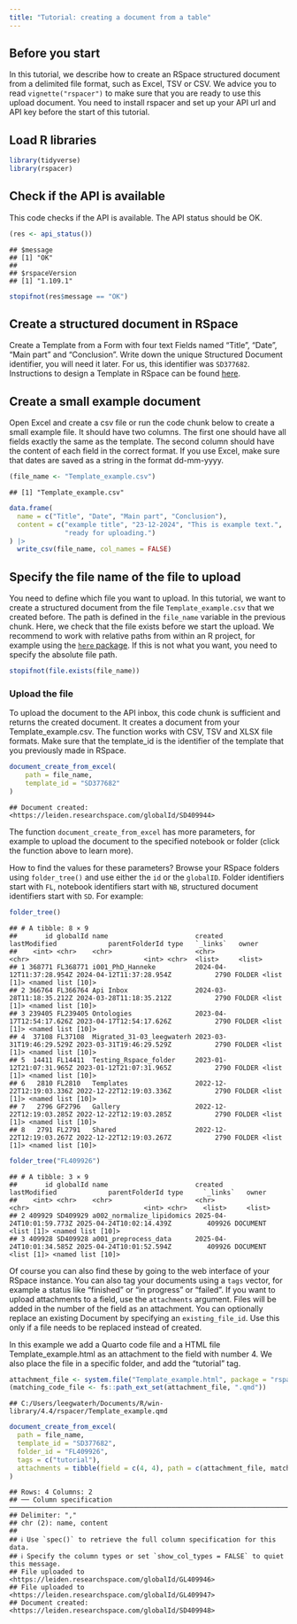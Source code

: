 ```yaml
---
title: "Tutorial: creating a document from a table"
---
```


## Before you start

In this tutorial, we describe how to create an RSpace structured document from a delimited file format, such as Excel, TSV or CSV.
We advice you to read `vignette("rspacer")` to make sure that you are ready to use this upload document.
You need to install rspacer and set up your API url and API key before the start of this tutorial.

## Load R libraries


``` r
library(tidyverse)
library(rspacer)
```

## Check if the API is available

This code checks if the API is available.
The API status should be OK.


``` r
(res <- api_status())
```

```
## $message
## [1] "OK"
## 
## $rspaceVersion
## [1] "1.109.1"
```

``` r
stopifnot(res$message == "OK")
```

## Create a structured document in RSpace

Create a Template from a Form with four text Fields named "Title", "Date", "Main part" and "Conclusion".
Write down the unique Structured Document identifier, you will need it later.
For us, this identifier was `SD377682`.
Instructions to design a Template in RSpace can be found [here](https://documentation.researchspace.com/article/wxfk9gf0a0-templates).

## Create a small example document

Open Excel and create a csv file or run the code chunk below to create a small example file.
It should have two columns.
The first one should have all fields exactly the same as the template.
The second column should have the content of each field in the correct format.
If you use Excel, make sure that dates are saved as a string in the format dd-mm-yyyy.


``` r
(file_name <- "Template_example.csv")
```

```
## [1] "Template_example.csv"
```

``` r
data.frame(
  name = c("Title", "Date", "Main part", "Conclusion"),
  content = c("example title", "23-12-2024", "This is example text.",
              "ready for uploading.")
) |>
  write_csv(file_name, col_names = FALSE)
```

## Specify the file name of the file to upload

You need to define which file you want to upload.
In this tutorial, we want to create a structured document from the file `Template_example.csv` that we created before.
The path is defined in the `file_name` variable in the previous chunk.
Here, we check that the file exists before we start the upload.
We recommend to work with relative paths from within an R project, for example using the [`here` package](https://here.r-lib.org/).
If this is not what you want, you need to specify the absolute file path.


``` r
stopifnot(file.exists(file_name))
```

### Upload the file

To upload the document to the API inbox, this code chunk is sufficient and returns the created document.
It creates a document from your Template_example.csv.
The function works with CSV, TSV and XLSX file formats.
Make sure that the template_id is the identifier of the template that you previously made in RSpace.


``` r
document_create_from_excel(
    path = file_name,
    template_id = "SD377682"
)
```

```
## Document created: <https://leiden.researchspace.com/globalId/SD409944>
```

The function `document_create_from_excel` has more parameters, for example to upload the document to the specified notebook or folder (click the function above to learn more).

How to find the values for these parameters?
Browse your RSpace folders using `folder_tree()` and use either the `id` or the `globalID`.
Folder identifiers start with `FL`, notebook identifiers start with `NB`, structured document identifiers start with `SD`.
For example:


``` r
folder_tree()
```

```
## # A tibble: 8 × 9
##       id globalId name                      created                  lastModified             parentFolderId type   `_links`   owner            
##    <int> <chr>    <chr>                     <chr>                    <chr>                             <int> <chr>  <list>     <list>           
## 1 368771 FL368771 i001_PhD_Hanneke          2024-04-12T11:37:28.954Z 2024-04-12T11:37:28.954Z           2790 FOLDER <list [1]> <named list [10]>
## 2 366764 FL366764 Api Inbox                 2024-03-28T11:18:35.212Z 2024-03-28T11:18:35.212Z           2790 FOLDER <list [1]> <named list [10]>
## 3 239405 FL239405 Ontologies                2023-04-17T12:54:17.626Z 2023-04-17T12:54:17.626Z           2790 FOLDER <list [1]> <named list [10]>
## 4  37108 FL37108  Migrated_31-03_leegwaterh 2023-03-31T19:46:29.529Z 2023-03-31T19:46:29.529Z           2790 FOLDER <list [1]> <named list [10]>
## 5  14411 FL14411  Testing_Rspace_folder     2023-01-12T21:07:31.965Z 2023-01-12T21:07:31.965Z           2790 FOLDER <list [1]> <named list [10]>
## 6   2810 FL2810   Templates                 2022-12-22T12:19:03.336Z 2022-12-22T12:19:03.336Z           2790 FOLDER <list [1]> <named list [10]>
## 7   2796 GF2796   Gallery                   2022-12-22T12:19:03.285Z 2022-12-22T12:19:03.285Z           2790 FOLDER <list [1]> <named list [10]>
## 8   2791 FL2791   Shared                    2022-12-22T12:19:03.267Z 2022-12-22T12:19:03.267Z           2790 FOLDER <list [1]> <named list [10]>
```

``` r
folder_tree("FL409926")
```

```
## # A tibble: 3 × 9
##       id globalId name                      created                  lastModified             parentFolderId type     `_links`   owner            
##    <int> <chr>    <chr>                     <chr>                    <chr>                             <int> <chr>    <list>     <list>           
## 2 409929 SD409929 a002_normalize_lipidomics 2025-04-24T10:01:59.773Z 2025-04-24T10:02:14.439Z         409926 DOCUMENT <list [1]> <named list [10]>
## 3 409928 SD409928 a001_preprocess_data      2025-04-24T10:01:34.585Z 2025-04-24T10:01:52.594Z         409926 DOCUMENT <list [1]> <named list [10]>
```

Of course you can also find these by going to the web interface of your RSpace instance.
You can also tag your documents using a `tags` vector, for example a status like "finished" or "in progress" or "failed".
If you want to upload attachments to a field, use the `attachments` argument.
Files will be added in the number of the field as an attachment.
You can optionally replace an existing Document by specifying an `existing_file_id`.
Use this only if a file needs to be replaced instead of created.

In this example we add a Quarto code file and a HTML file Template_example.html as an attachment to the field with number 4.
We also place the file in a specific folder, and add the "tutorial" tag.


``` r
attachment_file <- system.file("Template_example.html", package = "rspacer")
(matching_code_file <- fs::path_ext_set(attachment_file, ".qmd"))
```

```
## C:/Users/leegwaterh/Documents/R/win-library/4.4/rspacer/Template_example.qmd
```

``` r
document_create_from_excel(
  path = file_name,
  template_id = "SD377682",
  folder_id = "FL409926",
  tags = c("tutorial"),
  attachments = tibble(field = c(4, 4), path = c(attachment_file, matching_code_file))
)
```

```
## Rows: 4 Columns: 2
## ── Column specification ──────────────────────────────────────────────────────────────────────────────────────────────────────────────────────────────────────
## Delimiter: ","
## chr (2): name, content
## 
## ℹ Use `spec()` to retrieve the full column specification for this data.
## ℹ Specify the column types or set `show_col_types = FALSE` to quiet this message.
## File uploaded to <https://leiden.researchspace.com/globalId/GL409946>
## File uploaded to <https://leiden.researchspace.com/globalId/GL409947>
## Document created: <https://leiden.researchspace.com/globalId/SD409948>
```

